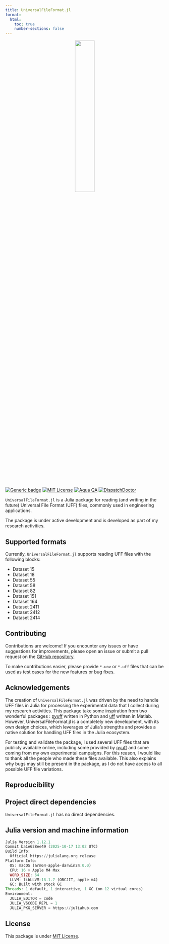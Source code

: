 ---
title: UniversalFileFormat.jl
format:
  html:
    toc: true
    number-sections: false
---

<center>
    ![](./assets/logo/doclogo.svg){width=35%}
</center>

<br/>

[![Generic badge](https://img.shields.io/badge/Version-0.1.0-cornflowerblue.svg)]()
[![MIT License](https://img.shields.io/badge/License-MIT-forestgreen)](https://github.com/maucejo/elsearticle/blob/main/LICENSE)
[![Aqua QA](https://raw.githubusercontent.com/JuliaTesting/Aqua.jl/master/badge.svg)](https://github.com/JuliaTesting/Aqua.jl)
[![DispatchDoctor](https://img.shields.io/badge/%F0%9F%A9%BA_tested_with-DispatchDoctor.jl-blue?labelColor=white)](https://github.com/MilesCranmer/DispatchDoctor.jl)

`UniversalFileFormat.jl` is a Julia package for reading (and writing in the future) Universal File Format (UFF) files, commonly used in engineering applications.

::: {.callout-warning}
The package is under active development and is developed as part of my research activities.
:::

## Supported formats
Currently, `UniversalFileFormat.jl` supports reading UFF files with the following blocks:

* Dataset 15
* Dataset 18
* Dataset 55
* Dataset 58
* Dataset 82
* Dataset 151
* Dataset 164
* Dataset 2411
* Dataset 2412
* Dataset 2414

## Contributing

Contributions are welcome! If you encounter any issues or have suggestions for improvements, please open an issue or submit a pull request on the [GitHub repository](https://github.com/maucejo/UniversalFileFormat.jl).

To make contributions easier, please provide `*.unv` or `*.uff` files that can be used as test cases for the new features or bug fixes.

## Acknowledgements

The creation of `UniversalFileFormat.jl` was driven by the need to handle UFF files in Julia for processing the experimental data that I collect during my research activities.
This package take some inspiration from two wonderful packages : [pyuff](https://github.com/pyNastran/puyff) written in Python and [uff](https://github.com/murmlgrmpf/uff) written in Matlab. However, UniversalFileFormat.jl is a completely new development, with its own design choices, which leverages of Julia's strengths and provides a native solution for handling UFF files in the Julia ecosystem.

For testing and validate the package, I used several UFF files that are publicly available online, including some provided by [pyuff](https://github.com/pyNastran/puyff) and some coming from my own experimental campaigns. For this reason, I would like to thank all the people who made these files available. This also explains why bugs may still be present in the package, as I do not have access to all possible UFF file variations.

## Reproducibility

::: {.callout-note collapse=true appearance="simple" icon=false}

# Project direct dependencies

`UniversalFileFormat.jl` has no direct dependencies.
:::

::: {.callout-note collapse=true appearance="simple" icon=false}

# Julia version and machine information

```julia
Julia Version 1.12.1
Commit ba1e628ee49 (2025-10-17 13:02 UTC)
Build Info:
  Official https://julialang.org release
Platform Info:
  OS: macOS (arm64-apple-darwin24.0.0)
  CPU: 16 × Apple M4 Max
  WORD_SIZE: 64
  LLVM: libLLVM-18.1.7 (ORCJIT, apple-m4)
  GC: Built with stock GC
Threads: 1 default, 1 interactive, 1 GC (on 12 virtual cores)
Environment:
  JULIA_EDITOR = code
  JULIA_VSCODE_REPL = 1
  JULIA_PKG_SERVER = https://juliahub.com
```
:::

## License

This package is under [MIT License](https://opensource.org/license/mit).